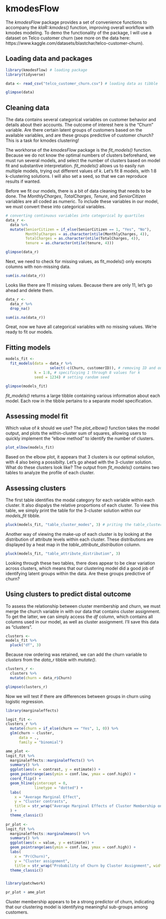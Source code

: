 
# kmodesFlow 

The *kmodesFlow* package provides a set of convenience functions to accompany the *klaR::kmodes()* function, improving overall workflow with kmodes modeling. To demo the functionality of the package, I will use a dataset on Telco customer churn (see more on the data here: https://www.kaggle.com/datasets/blastchar/telco-customer-churn).

## Loading data and packages 

```r
library(kmodesFlow) # loading package
library(tidyverse)

data <- read_csv("telco_customer_churn.csv") # loading data as tibble

glimpse(data)
```
## Cleaning data
The data contains several categorical variables on customer behavior and details about their accounts. The outcome of interest here is the "Churn" variable. Are there certain latent groups of customers based on the available variables, and are these groups predictive of customer church? This is a task for kmodes clustering! 

The workhorse of the *kmodesFlow* package is the *fit_models()* function. Because we do not know the optimal numbers of clusters beforehand, we must run several models, and select the number of clusters based on model fit and substantive interpretation. *fit_models()* allows us to easily run multiple models, trying out different values of $k$. Let's fit 8 models, with 1:8 k-clustering solutions. I will also set a seed, so that we can reproduce results if wanted.

Before we fit our models, there is a bit of data cleaning that needs to be done. The *MonthlyCharges*, *TotalCharges*, *Tenure*, and *SeniorCitizen* variables are all coded as numeric. To include these variables in our model, we must convert these into categorical variables.
 
```r
# converting continuous variables into categorical by quartiles
data_r <- 
  data %>%
  mutate(SeniorCitizen = if_else(SeniorCitizen == 1, "Yes", "No"),
         MonthlyCharges = as.character(ntile(MonthlyCharges, 4)), 
         TotalCharges = as.character(ntile(TotalCharges, 4)),
         tenure = as.character(ntile(tenure, 4)))

glimpse(data_r)
```
Next, we need to check for missing values, as fit_models() only excepts columns with non-missing data.


```r
sum(is.na(data_r))
```
Looks like there are 11 missing values. Because there are only 11, let's go ahead and delete them. 


```r
data_r <-
  data_r %>% 
  drop_na()

sum(is.na(data_r))
```

Great, now we have all categorical variables with no missing values. We're ready to fit our models. 

## Fitting models

```r
models_fit <- 
  fit_models(data = data_r %>% 
                    select(-c(Churn, customerID)), # removing ID and outcome variable (churn)
             k = 1:8, # specificying 1 through 8 values for k
             seed = 1234) # setting random seed
```

```r
glimpse(models_fit)
```
*fit_models()* returns a large tibble containing various information about each model. Each row in the tibble pertains to a separate model specification. 

## Assessing model fit
Which value of $k$ should we use? The *plot_elbow()* function takes the model output, and plots the within-cluster sum of squares, allowing users to quickly implement the "elbow method" to identify the number of clusters. 

```r
plot_elbow(models_fit)
```

Based on the elbow plot, it appears that 3 clusters is our optimal solution, with 4 also being a possibilty. Let's go ahead with the 3-cluster solution. What do these clusters look like? The output from *fit_models()* contains two tables to analyze the profile of each cluster. 

## Assessing clusters 

The first table identifies the modal category for each variable within each cluster. It also dispalys the relative proportions of each cluster. To view this table, we simply print the table for the 3-cluster solution within our *models_fit* tibble. 

```r
pluck(models_fit, "table_cluster_modes", 3) # priting the table_cluster_modes column in the 3rd row
```

Another way of viewing the make-up of each cluster is by looking at the distribution of attribute levels within each cluster. These distributions are displayed by a heat map in the *table_attribute_distribution* column. 

```r
pluck(models_fit, "table_attribute_distribution", 3)
```

Looking through these two tables, there does appear to be clear variation across clusters, which means that our clustering model did a good job of identifying latent groups within the data. Are these groups predictive of churn? 

## Using clusters to predict distal outcome

To assess the relationship between cluster membership and churn, we must merge the church variable in with our data that contains cluster assignment. To get the latter, we can simply access the *df* column, which contains all columns used in our model, as well as cluster assignment. I'll save this data as "clusters".

```r
clusters <- 
models_fit %>% 
  pluck("df", 3)
```

Because row ordering was retained, we can add the churn variable to *clusters* from the *data_r* tibble with *mutate()*. 

```r
clusters_r <- 
  clusters %>% 
  mutate(churn = data_r$Churn)

glimpse(clusters_r)
```
Now we will test if there are differences between groups in churn using logistic regression.


```r
library(marginaleffects)

logit_fit <- 
clusters_r %>% 
  mutate(churn = if_else(churn == "Yes", 1, 0)) %>% 
  glm(churn ~ cluster,
      data = .,
      family = "binomial") 

ame_plot <- 
logit_fit %>% 
  marginaleffects::marginaleffects() %>% 
  summary() %>% 
  ggplot(aes(x = contrast, y = estimate)) +
  geom_pointrange(aes(ymin = conf.low, ymax = conf.high)) +
  coord_flip() +
  geom_hline(yintercept = 0,
             linetype = "dotted") +
  labs(
    x = "Average Marginal Effect",
    y = "Cluster contrasts",
    title = str_wrap("Average Marginal Effects of Cluster Membership on Customer Churn", width = 40)
  ) +
  theme_classic()
  
pr_plot <-
logit_fit %>% 
  marginaleffects::marginalmeans() %>% 
  summary() %>% 
  ggplot(aes(x = value, y = estimate)) +
  geom_pointrange(aes(ymin = conf.low, ymax = conf.high)) +
  labs(
    x = "Pr(Churn)",
    y = "Cluster assignment",
    title = str_wrap("Probability of Churn by Cluster Assignment", width = 40)) +
  theme_classic()


library(patchwork)

pr_plot + ame_plot 
```

Cluster membership appears to be a strong predictor of churn, indicating that our clustering model is identifying meaningful sub-groups among customers.
